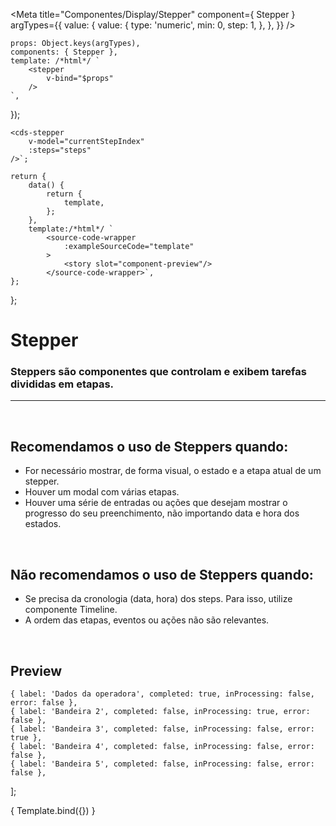 
<Meta
	title="Componentes/Display/Stepper"
	component={ Stepper }
	argTypes={{
		value: {
			value: {
				type: 'numeric',
				min: 0,
				step: 1,
			},
		},
	}}
/>

	props: Object.keys(argTypes),
	components: { Stepper },
	template: /*html*/ `
		<stepper
			v-bind="$props" 
		/>
	`,
});

	<cds-stepper
		v-model="currentStepIndex"
		:steps="steps"
	/>`;

	return {
		data() {
			return {
				template,
			};
		},
		template:/*html*/ `
			<source-code-wrapper
				:exampleSourceCode="template"
			>
				<story slot="component-preview"/>
			</source-code-wrapper>`,
	};
};

# Stepper

### Steppers são componentes que controlam e exibem tarefas divididas em etapas.

---
<br />

## Recomendamos o uso de Steppers quando:
- For necessário mostrar, de forma visual, o estado e a etapa atual de um stepper.
- Houver um modal com várias etapas.
- Houver uma série de entradas ou ações que desejam mostrar o progresso do seu preenchimento, não importando data e hora dos estados.

<br />

## Não recomendamos o uso de Steppers quando:
- Se precisa da cronologia (data, hora) dos steps. Para isso, utilize componente Timeline.
- A ordem das etapas, eventos ou ações não são relevantes.

<br />

## Preview

    { label: 'Dados da operadora', completed: true, inProcessing: false, error: false },
    { label: 'Bandeira 2', completed: false, inProcessing: true, error: false },
    { label: 'Bandeira 3', completed: false, inProcessing: false, error: true },
    { label: 'Bandeira 4', completed: false, inProcessing: false, error: false },
    { label: 'Bandeira 5', completed: false, inProcessing: false, error: false },
];

<Canvas>
	<Story
		name="Stepper"
		decorators={[docsDecorator]}
		args={{
			steps,
			value: 4,
		}}
	>
		{ Template.bind({}) }
	</Story>
</Canvas>

<ArgsTable story="Stepper" />